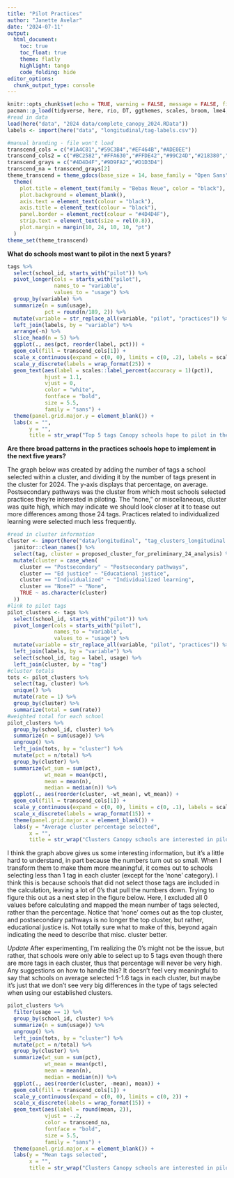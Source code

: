 ```yaml
---
title: "Pilot Practices"
author: "Janette Avelar"
date: '2024-07-11'
output: 
  html_document:
    toc: true
    toc_float: true
    theme: flatly
    highlight: tango
    code_folding: hide
editor_options: 
  chunk_output_type: console
---
```


```r
knitr::opts_chunk$set(echo = TRUE, warning = FALSE, message = FALSE, fig.width = 10, fig.height = 8)
pacman::p_load(tidyverse, here, rio, DT, ggthemes, scales, broom, lme4, wordcloud, tm)
#read in data
load(here("data", "2024 data/complete_canopy_2024.RData"))
labels <- import(here("data", "longitudinal/tag-labels.csv"))
```

```r
#manual branding - file won't load
transcend_cols = c("#1A4C81","#59C3B4","#EF464B","#ADE0EE")
transcend_cols2 = c("#BC2582","#FFA630","#FFDE42","#99C24D","#218380","#D3B7D7")
transcend_grays = c("#4D4D4F","#9D9FA2","#D1D3D4")
transcend_na = transcend_grays[2]
theme_transcend = theme_gdocs(base_size = 14, base_family = "Open Sans") +
  theme(
    plot.title = element_text(family = "Bebas Neue", color = "black"),
    plot.background = element_blank(),
    axis.text = element_text(colour = "black"),
    axis.title = element_text(colour = "black"),
    panel.border = element_rect(colour = "#4D4D4F"),
    strip.text = element_text(size = rel(0.8)),
    plot.margin = margin(10, 24, 10, 10, "pt")
  )
theme_set(theme_transcend)
```

**What do schools most want to pilot in the next 5 years?**

```r
tags %>% 
  select(school_id, starts_with("pilot")) %>% 
  pivot_longer(cols = starts_with("pilot"),
               names_to = "variable",
               values_to = "usage") %>% 
  group_by(variable) %>% 
  summarize(n = sum(usage),
            pct = round(n/189, 2)) %>% 
  mutate(variable = str_replace_all(variable, "pilot", "practices")) %>% 
  left_join(labels, by = "variable") %>% 
  arrange(-n) %>% 
  slice_head(n = 5) %>% 
  ggplot(., aes(pct, reorder(label, pct))) +
  geom_col(fill = transcend_cols[1]) +
  scale_x_continuous(expand = c(0, 0), limits = c(0, .2), labels = scales::percent_format()) +
  scale_y_discrete(labels = wrap_format(25)) +
  geom_text(aes(label = scales::label_percent(accuracy = 1)(pct)), 
            hjust = 1.1,
            vjust = 0, 
            color = "white", 
            fontface = "bold", 
            size = 5.5, 
            family = "sans") +
  theme(panel.grid.major.y = element_blank()) +
  labs(x = "",
       y = "",
       title = str_wrap("Top 5 tags Canopy schools hope to pilot in the next 5 years", 60))
```

**Are there broad patterns in the practices schools hope to implement in the next five years?**  

The graph below was created by adding the number of tags a school selected within a cluster, and dividing it by the number of tags present in the cluster for 2024. The y-axis displays that percentage, on average. Postsecondary pathways was the cluster from which most schools selected practices they're interested in piloting. The "none," or miscellaneous, cluster was quite high, which may indicate we should look closer at it to tease out more differences among those 24 tags. Practices related to individualized learning were selected much less frequently.  

```r
#read in cluster information
cluster <- import(here("data/longitudinal", "tag_clusters_longitudinal.csv")) %>% 
  janitor::clean_names() %>% 
  select(tag, cluster = proposed_cluster_for_preliminary_24_analysis) %>% 
  mutate(cluster = case_when(
    cluster == "Postsecondary" ~ "Postsecondary pathways",
    cluster == "Ed justice" ~ "Educational justice",
    cluster == "Individualized" ~ "Individualized learning",
    cluster == "None?" ~ "None",
    TRUE ~ as.character(cluster)
  ))
#link to pilot tags
pilot_clusters <- tags %>% 
  select(school_id, starts_with("pilot")) %>% 
  pivot_longer(cols = starts_with("pilot"),
               names_to = "variable",
               values_to = "usage") %>%
  mutate(variable = str_replace_all(variable, "pilot", "practices")) %>% 
  left_join(labels, by = "variable") %>% 
  select(school_id, tag = label, usage) %>% 
  left_join(cluster, by = "tag")
#cluster totals
tots <- pilot_clusters %>% 
  select(tag, cluster) %>% 
  unique() %>% 
  mutate(rate = 1) %>% 
  group_by(cluster) %>% 
  summarize(total = sum(rate))
#weighted total for each school
pilot_clusters %>% 
  group_by(school_id, cluster) %>% 
  summarize(n = sum(usage)) %>% 
  ungroup() %>% 
  left_join(tots, by = "cluster") %>% 
  mutate(pct = n/total) %>% 
  group_by(cluster) %>% 
  summarize(wt_sum = sum(pct),
            wt_mean = mean(pct),
            mean = mean(n),
            median = median(n)) %>% 
  ggplot(., aes(reorder(cluster, -wt_mean), wt_mean)) +
  geom_col(fill = transcend_cols[1]) +
  scale_y_continuous(expand = c(0, 0), limits = c(0, .1), labels = scales::percent_format()) +
  scale_x_discrete(labels = wrap_format(15)) +
  theme(panel.grid.major.x = element_blank()) +
  labs(y = "Average cluster percentage selected",
       x = "",
       title = str_wrap("Clusters Canopy schools are interested in piloting in the next 5 years", 60))
```

I think the graph above gives us some interesting information, but it's a little hard to understand, in part because the numbers turn out so small. When I transform them to make them more meaningful, it comes out to schools selecting less than 1 tag in each cluster (except for the 'none' category). I think this is because schools that did not select those tags are included in the calculation, leaving a lot of 0's that pull the numbers down. Trying to figure this out as a next step in the figure below. Here, I excluded all 0 values before calculating and mapped the mean number of tags selected, rather than the percentage. Notice that 'none' comes out as the top cluster, and postsecondary pathways is no longer the top cluster, but rather, educational justice is. Not totally sure what to make of this, beyond again indicating the need to describe that misc. cluster better.  

*Update* After experimenting, I'm realizing the 0's might not be the issue, but rather, that schools were only able to select up to 5 tags even though there are more tags in each cluster, thus that percentage will never be very high. Any suggestions on how to handle this? It doesn't feel very meaningful to say that schools on average selected 1-1.6 tags in each cluster, but maybe it's just that we don't see very big differences in the type of tags selected when using our established clusters.

```r
pilot_clusters %>% 
  filter(usage == 1) %>% 
  group_by(school_id, cluster) %>% 
  summarize(n = sum(usage)) %>% 
  ungroup() %>% 
  left_join(tots, by = "cluster") %>% 
  mutate(pct = n/total) %>% 
  group_by(cluster) %>% 
  summarize(wt_sum = sum(pct),
            wt_mean = mean(pct),
            mean = mean(n),
            median = median(n)) %>% 
  ggplot(., aes(reorder(cluster, -mean), mean)) +
  geom_col(fill = transcend_cols[1]) +
  scale_y_continuous(expand = c(0, 0), limits = c(0, 2)) +
  scale_x_discrete(labels = wrap_format(15)) +
  geom_text(aes(label = round(mean, 2)), 
            vjust = -.2, 
            color = transcend_na, 
            fontface = "bold", 
            size = 5.5, 
            family = "sans") +
  theme(panel.grid.major.x = element_blank()) +
  labs(y = "Mean tags selected",
       x = "",
       title = str_wrap("Clusters Canopy schools are interested in piloting in the next 5 years", 60))
```

